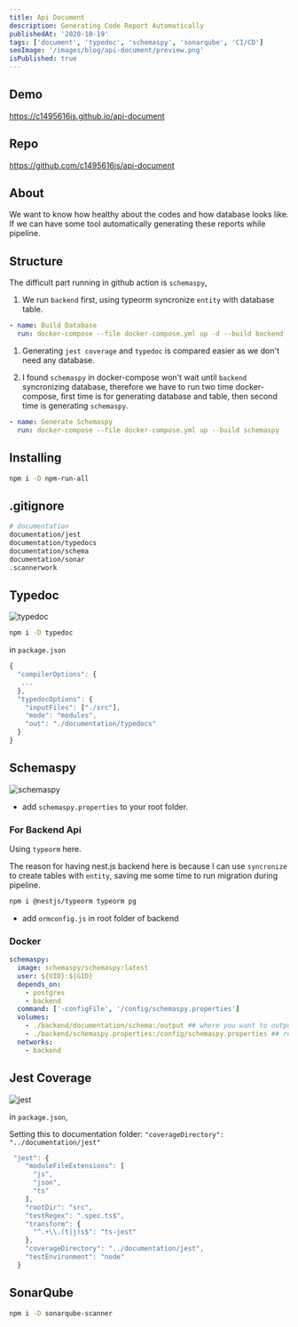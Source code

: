 ```yaml
---
title: Api Document
description: Generating Code Report Automatically
publishedAt: '2020-10-19'
tags: ['document', 'typedoc', 'schemaspy', 'sonarqube', 'CI/CD']
seoImage: '/images/blog/api-document/preview.png'
isPublished: true
---
```


## Demo

https://c1495616js.github.io/api-document

## Repo

https://github.com/c1495616js/api-document

## About

We want to know how healthy about the codes and how database looks like.
If we can have some tool automatically generating these reports while pipeline.

## Structure

The difficult part running in github action is `schemaspy`,

1. We run `backend` first, using typeorm syncronize `entity` with database table.

```yml
- name: Build Database
  run: docker-compose --file docker-compose.yml up -d --build backend
```

1. Generating `jest coverage` and `typedoc` is compared easier as we don't need any database.

1. I found `schemaspy` in docker-compose won't wait until `backend` syncronizing database, therefore
   we have to run two time docker-compose, first time is for generating database and table, then second time is generating `schemaspy`.

```yml
- name: Generate Schemaspy
  run: docker-compose --file docker-compose.yml up --build schemaspy
```

## Installing

```bash
npm i -D npm-run-all
```

## .gitignore

```bash
# documentation
documentation/jest
documentation/typedocs
documentation/schema
documentation/sonar
.scannerwork
```

## Typedoc

![typedoc](https://i.imgur.com/03uvos3.png)

```bash
npm i -D typedoc
```

in `package.json`

```js {5-6, 8} showLineNumbers
{
  "compilerOptions": {
   ...
  },
  "typedocOptions": {
    "inputFiles": ["./src"],
    "mode": "modules",
    "out": "./documentation/typedocs"
  }
}
```

## Schemaspy

![schemaspy](https://i.imgur.com/Xl7xaUH.png)

- add `schemaspy.properties` to your root folder.

### For Backend Api

Using `typeorm` here.

The reason for having nest.js backend here is because I can use `syncronize` to create tables with `entity`, saving me some time to run migration during pipeline.

```bash
npm i @nestjs/typeorm typeorm pg
```

- add `ormconfig.js` in root folder of backend

### Docker

```yml
schemaspy:
  image: schemaspy/schemaspy:latest
  user: ${UID}:${GID}
  depends_on:
    - postgres
    - backend
  command: ['-configFile', '/config/schemaspy.properties']
  volumes:
    - ./backend/documentation/schema:/output ## where you want to output
    - ./backend/schemaspy.properties:/config/schemaspy.properties ## read schemaspy config
  networks:
    - backend
```

## Jest Coverage

![jest](https://i.imgur.com/RMPl2pT.png)

in `package.json`,

Setting this to documentation folder: `"coverageDirectory": "../documentation/jest"`

```js
 "jest": {
    "moduleFileExtensions": [
      "js",
      "json",
      "ts"
    ],
    "rootDir": "src",
    "testRegex": ".spec.ts$",
    "transform": {
      "^.+\\.(t|j)s$": "ts-jest"
    },
    "coverageDirectory": "../documentation/jest",
    "testEnvironment": "node"
  }
```

## SonarQube

```bash
npm i -D sonarqube-scanner
```
